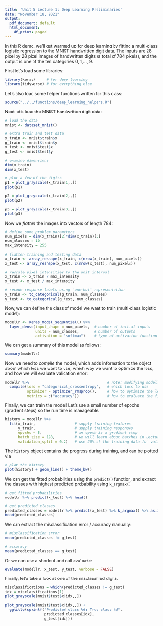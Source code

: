 ```yaml
---
title: 'Unit 5 Lecture 1: Deep Learning Preliminaries'
date: "November 18, 2021"
output:
  pdf_document: default
  html_document:
    df_print: paged
---
```


In this R demo, we'll get warmed up for deep learning by fitting a multi-class logistic regression to the MNIST handwritten digit data. The inputs are 28 pixel by 28 pixel images of handwritten digits (a total of 784 pixels), and the output is one of the ten categories 0, 1,..., 9. 

First let's load some libraries:
```r
library(keras)     # for deep learning
library(tidyverse) # for everything else
```

Let's also load some helper functions written for this class:
```r
source("../../functions/deep_learning_helpers.R")
```

Next let's load the MNIST handwritten digit data:
```r
# load the data
mnist <- dataset_mnist()

# extra train and test data
x_train <- mnist$train$x
g_train <- mnist$train$y
x_test <- mnist$test$x
g_test <- mnist$test$y

# examine dimensions
dim(x_train)
dim(x_test)

# plot a few of the digits
p1 = plot_grayscale(x_train[1,,])
plot(p1)

p2 = plot_grayscale(x_train[2,,])
plot(p2)

p3 = plot_grayscale(x_train[3,,])
plot(p3)
```

Now we *flatten* the images into vectors of length 784:
```r
# define some problem parameters
num_pixels = dim(x_train)[2]*dim(x_train)[3]
num_classes = 10
max_intensity = 255
  
# flatten training and testing data
x_train <- array_reshape(x_train, c(nrow(x_train), num_pixels))
x_test <- array_reshape(x_test, c(nrow(x_test), num_pixels))

# rescale pixel intensities to the unit interval
x_train <- x_train / max_intensity
x_test <- x_test / max_intensity

# recode response labels using "one-hot" representation
y_train <- to_categorical(g_train, num_classes)
y_test <- to_categorical(g_test, num_classes)
```

Now, we can define the class of model we want to train (multi-class logistic model):
```r
modellr <- keras_model_sequential() %>%
  layer_dense(input_shape = num_pixels,  # number of initial inputs
              units = num_classes,       # number of outputs
              activation = "softmax")    # type of activation function  
```

We can get a summary of this model as follows:
```r
summary(modellr)
```

Now we need to *compile* the model, which adds information to the object about which loss we want to use, which way we want to optimize the loss, and how we will evaluate validation error:
```r
modellr %>%                                    # note: modifying modellr in place
  compile(loss = "categorical_crossentropy",   # which loss to use
          optimizer = optimizer_rmsprop(),     # how to optimize the loss
          metrics = c("accuracy"))             # how to evaluate the fit
```

Finally, we can train the model! Let's use a small number of epochs (gradient steps) so the run time is manageable.
```r
history = modellr %>% 
  fit(x_train,                  # supply training features
      y_train,                  # supply training responses
      epochs = 5,               # an epoch is a gradient step
      batch_size = 128,         # we will learn about batches in Lecture 2
      validation_split = 0.2)   # use 20% of the training data for validation
```

The `history` object contains the progress during training, and can be plotted via
```r
# plot the history
plot(history) + geom_line() + theme_bw()
```

We can get the fitted probabilities using the `predict()` function, and extract the classes with highest predicted probability using `k_argmax()`
```r
# get fitted probabilities
modellr %>% predict(x_test) %>% head()

# get predicted classes
predicted_classes = modellr %>% predict(x_test) %>% k_argmax() %>% as.integer() 
head(predicted_classes)
```

We can extract the misclassification error / accuracy manually:
```r
# misclassification error
mean(predicted_classes != g_test)

# accuracy
mean(predicted_classes == g_test)
```

Or we can use a shortcut and call `evaluate`:
```r
evaluate(modellr, x_test, y_test, verbose = FALSE)
```

Finally, let's take a look at one of the misclassified digits:
```r
misclassifications = which(predicted_classes != g_test)
idx = misclassifications[1]
plot_grayscale(mnist$test$x[idx,,])

plot_grayscale(mnist$test$x[idx,,]) +
  ggtitle(sprintf("Predicted class %d; True class %d", 
                  predicted_classes[idx],
                  g_test[idx]))
```